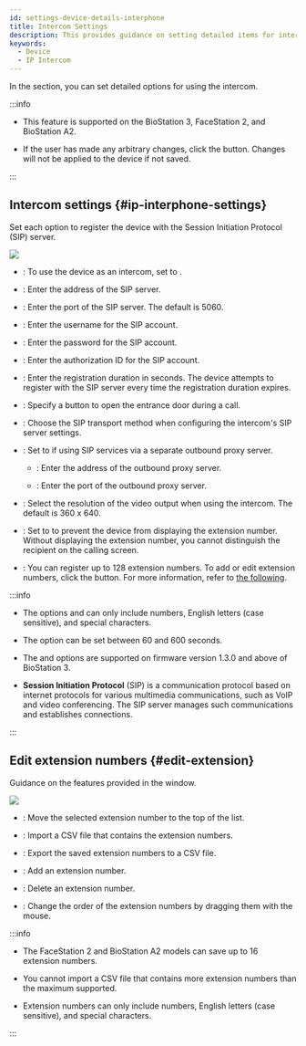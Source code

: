 ```yaml
---
id: settings-device-details-interphone
title: Intercom Settings
description: This provides guidance on setting detailed items for intercom use.
keywords:
  - Device
  - IP Intercom
---
```


In the <Cmd sid='device.info.interphone' product='2' /> section, you can set detailed options for using the intercom.

:::info

* This feature is supported on the BioStation 3, FaceStation 2, and BioStation A2.

* If the user has made any arbitrary changes, click the <Cmd sid='button.apply' product='2' /> button. Changes will not be applied to the device if not saved.

:::

## Intercom settings {#ip-interphone-settings}

Set each option to register the device with the Session Initiation Protocol (SIP) server.

<Image src='/img/biostarx-setting-device-edit-ipinterphone.png' />

* <Cmd sid='device.info.interphone' product='2' />: To use the device as an intercom, set to <Cmd sid='device.info.enabled' product='2' />.

* <Cmd sid='device.intercom.ipAddr' product='2' />: Enter the address of the SIP server.

* <Cmd sid='device.intercom.port' product='2' />: Enter the port of the SIP server. The default is 5060.

* <Cmd sid='device.intercom.account.new' product='2' />: Enter the username for the SIP account.

* <Cmd sid='device.intercom.password.new' product='2' />: Enter the password for the SIP account.

* <Cmd sid='device.intercom.authorization.id' product='2' />: Enter the authorization ID for the SIP account.

* <Cmd sid='device.intercom.registration.duration' product='2' />: Enter the registration duration in seconds. The device attempts to register with the SIP server every time the registration duration expires.

* <Cmd sid='device.intercom.doorOpenButton' product='2' />: Specify a button to open the entrance door during a call.

* <Cmd sid='device.intercom.transport' product='2' />: Choose the SIP transport method when configuring the intercom's SIP server settings.

* <Cmd sid='device.intercom.outbound.proxy.server' product='2' />: Set to <Cmd sid='device.info.enabled' product='2' /> if using SIP services via a separate outbound proxy server.

  * <Cmd sid='device.intercom.outbound.proxy.server.ipAddress' product='2' />: Enter the address of the outbound proxy server.

  * <Cmd sid='device.intercom.outbound.proxy.server.port' product='2' />: Enter the port of the outbound proxy server.

* <Cmd sid='device.intercom.resolution' product='2' />: Select the resolution of the video output when using the intercom. The default is <Cmd>360 x 640</Cmd>.

* <Cmd sid='device.intercom.extension.display' product='2' />: Set to <Cmd sid='device.info.disable' product='2' /> to prevent the device from displaying the extension number. Without displaying the extension number, you cannot distinguish the recipient on the calling screen.

* <Cmd sid='device.intercom.extension' product='2' />: You can register up to 128 extension numbers. To add or edit extension numbers, click the <Cmd sid='device.intercom.extension.editBtn' product='2' /> button. For more information, refer to [the following](#edit-extension).

:::info

* The options <Cmd sid='device.intercom.account.new' product='2' /> and <Cmd sid='device.intercom.authorization.id' product='2' /> can only include numbers, English letters (case sensitive), and special characters.

* The <Cmd sid='device.intercom.registration.duration' product='2' /> option can be set between 60 and 600 seconds.

* The <Cmd sid='device.intercom.transport' product='2' /> and <Cmd sid='device.intercom.resolution' product='2' /> options are supported on firmware version 1.3.0 and above of BioStation 3.

* **Session Initiation Protocol** (SIP) is a communication protocol based on internet protocols for various multimedia communications, such as VoIP and video conferencing. The SIP server manages such communications and establishes connections.

:::

## Edit extension numbers {#edit-extension}

Guidance on the features provided in the <Cmd sid='device.intercom.extension.popup.title' product='2' /> window.

<Image src='/img/biostarx-setting-device-edit-ipinterphone-extension.png' />

* <Cmd sid='device.intercom.extension.popup.sendToTop' product='2' />: Move the selected extension number to the top of the list.

* <Cmd sid='device.intercom.extension.popup.csvImport' product='2' />: Import a CSV file that contains the extension numbers.

* <Cmd sid='device.intercom.extension.popup.csvExport' product='2' />: Export the saved extension numbers to a CSV file.

* <Cmd sid='device.intercom.extension.popup.add' product='2' />: Add an extension number.

* <Cmd sid='device.intercom.extension.popup.delete' product='2' />: Delete an extension number.

* <Cmd sid='device.intercom.list.reorder' product='2' />: Change the order of the extension numbers by dragging them with the mouse.

:::info

* The FaceStation 2 and BioStation A2 models can save up to 16 extension numbers.

* You cannot import a CSV file that contains more extension numbers than the maximum supported.

* Extension numbers can only include numbers, English letters (case sensitive), and special characters.

:::
